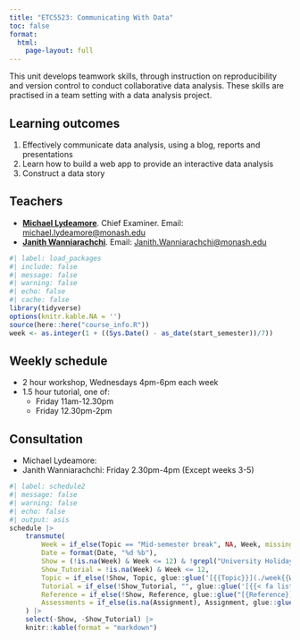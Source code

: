 ```yaml
---
title: "ETC5523: Communicating With Data"
toc: false
format:
  html:
    page-layout: full
---
```


This unit develops teamwork skills, through instruction on reproducibility and version control to conduct collaborative data analysis. These skills are practised in a team setting with a data analysis project.

## Learning outcomes

1. Effectively communicate data analysis, using a blog, reports and presentations
2. Learn how to build a web app to provide an interactive data analysis
3. Construct a data story

## Teachers

* [**Michael Lydeamore**](https://www.michaellydeamore.com). Chief Examiner. Email: [michael.lydeamore@monash.edu](mailto:michael.lydeamore@monash.edu)
* [**Janith Wanniarachchi**](https://janithwanni.netlify.app/). Email: [Janith.Wanniarachchi@monash.edu](mailto:Janith.Wanniarachchi@monash.edu)

```r
#| label: load_packages
#| include: false
#| message: false
#| warning: false
#| echo: false
#| cache: false
library(tidyverse)
options(knitr.kable.NA = '')
source(here::here("course_info.R"))
week <- as.integer(1 + ((Sys.Date() - as_date(start_semester))/7))
```

## Weekly schedule

* 2 hour workshop, Wednesdays 4pm-6pm each week
* 1.5 hour tutorial, one of:
  * Friday 11am-12.30pm
  * Friday 12.30pm-2pm

## Consultation

* Michael Lydeamore:
* Janith Wanniarachchi: Friday 2.30pm-4pm (Except weeks 3-5)

```r
#| label: schedule2
#| message: false
#| warning: false
#| echo: false
#| output: asis
schedule |>
    transmute(
        Week = if_else(Topic == "Mid-semester break", NA, Week, missing = Week),
        Date = format(Date, "%d %b"),
        Show = (!is.na(Week) & Week <= 12) & !grepl("University Holiday", Topic) & file.exists(glue::glue("./week{Week}/index.qmd")),
        Show_Tutorial = !is.na(Week) & Week <= 12,
        Topic = if_else(!Show, Topic, glue::glue('[{{Topic}}](./week{{Week}}/index.html){target="_blank"}', .open = "{{", .close = "}}")),
        Tutorial = if_else(!Show_Tutorial, "", glue::glue('[{{< fa list-check >}}](./week{{{Week}}}/tutorial/index.html){target="_blank"}', .open = "{{{", .close = "}}}")),
        Reference = if_else(!Show, Reference, glue::glue("[{Reference}]({Reference_URL})")),
        Assessments = if_else(is.na(Assignment), Assignment, glue::glue("[{Assignment}]({File})"))
    ) |>
    select(-Show, -Show_Tutorial) |>
    knitr::kable(format = "markdown")
```